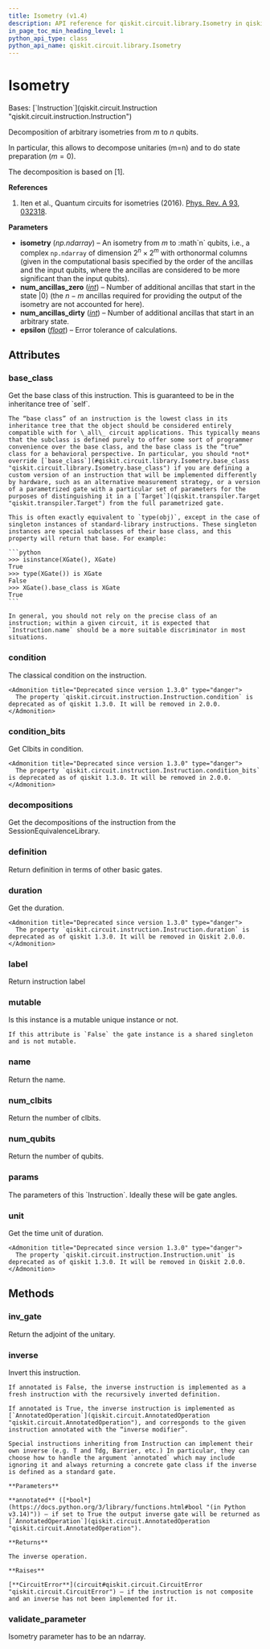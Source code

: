 ```yaml
---
title: Isometry (v1.4)
description: API reference for qiskit.circuit.library.Isometry in qiskit v1.4
in_page_toc_min_heading_level: 1
python_api_type: class
python_api_name: qiskit.circuit.library.Isometry
---
```


# Isometry

<Class id="qiskit.circuit.library.Isometry" isDedicatedPage={true} github="https://github.com/Qiskit/qiskit/tree/stable/1.4/qiskit/circuit/library/generalized_gates/isometry.py#L41-L343" signature="qiskit.circuit.library.Isometry(isometry, num_ancillas_zero, num_ancillas_dirty, epsilon=1e-10)" modifiers="class">
  Bases: [`Instruction`](qiskit.circuit.Instruction "qiskit.circuit.instruction.Instruction")

  Decomposition of arbitrary isometries from $m$ to $n$ qubits.

  In particular, this allows to decompose unitaries (m=n) and to do state preparation ($m=0$).

  The decomposition is based on \[1].

  **References**

  1.  Iten et al., Quantum circuits for isometries (2016). [Phys. Rev. A 93, 032318](https://journals.aps.org/pra/abstract/10.1103/PhysRevA.93.032318).

  **Parameters**

  *   **isometry** (*np.ndarray*) – An isometry from $m$ to :math\`n\` qubits, i.e., a complex `np.ndarray` of dimension $2^n \times 2^m$ with orthonormal columns (given in the computational basis specified by the order of the ancillas and the input qubits, where the ancillas are considered to be more significant than the input qubits).
  *   **num\_ancillas\_zero** ([*int*](https://docs.python.org/3/library/functions.html#int "(in Python v3.14)")) – Number of additional ancillas that start in the state $|0\rangle$ (the $n-m$ ancillas required for providing the output of the isometry are not accounted for here).
  *   **num\_ancillas\_dirty** ([*int*](https://docs.python.org/3/library/functions.html#int "(in Python v3.14)")) – Number of additional ancillas that start in an arbitrary state.
  *   **epsilon** ([*float*](https://docs.python.org/3/library/functions.html#float "(in Python v3.14)")) – Error tolerance of calculations.

  ## Attributes

  ### base\_class

  <Attribute id="qiskit.circuit.library.Isometry.base_class">
    Get the base class of this instruction. This is guaranteed to be in the inheritance tree of `self`.

    The “base class” of an instruction is the lowest class in its inheritance tree that the object should be considered entirely compatible with for \_all\_ circuit applications. This typically means that the subclass is defined purely to offer some sort of programmer convenience over the base class, and the base class is the “true” class for a behavioral perspective. In particular, you should *not* override [`base_class`](#qiskit.circuit.library.Isometry.base_class "qiskit.circuit.library.Isometry.base_class") if you are defining a custom version of an instruction that will be implemented differently by hardware, such as an alternative measurement strategy, or a version of a parametrized gate with a particular set of parameters for the purposes of distinguishing it in a [`Target`](qiskit.transpiler.Target "qiskit.transpiler.Target") from the full parametrized gate.

    This is often exactly equivalent to `type(obj)`, except in the case of singleton instances of standard-library instructions. These singleton instances are special subclasses of their base class, and this property will return that base. For example:

    ```python
    >>> isinstance(XGate(), XGate)
    True
    >>> type(XGate()) is XGate
    False
    >>> XGate().base_class is XGate
    True
    ```

    In general, you should not rely on the precise class of an instruction; within a given circuit, it is expected that `Instruction.name` should be a more suitable discriminator in most situations.
  </Attribute>

  ### condition

  <Attribute id="qiskit.circuit.library.Isometry.condition">
    The classical condition on the instruction.

    <Admonition title="Deprecated since version 1.3.0" type="danger">
      The property `qiskit.circuit.instruction.Instruction.condition` is deprecated as of qiskit 1.3.0. It will be removed in 2.0.0.
    </Admonition>
  </Attribute>

  ### condition\_bits

  <Attribute id="qiskit.circuit.library.Isometry.condition_bits">
    Get Clbits in condition.

    <Admonition title="Deprecated since version 1.3.0" type="danger">
      The property `qiskit.circuit.instruction.Instruction.condition_bits` is deprecated as of qiskit 1.3.0. It will be removed in 2.0.0.
    </Admonition>
  </Attribute>

  ### decompositions

  <Attribute id="qiskit.circuit.library.Isometry.decompositions">
    Get the decompositions of the instruction from the SessionEquivalenceLibrary.
  </Attribute>

  ### definition

  <Attribute id="qiskit.circuit.library.Isometry.definition">
    Return definition in terms of other basic gates.
  </Attribute>

  ### duration

  <Attribute id="qiskit.circuit.library.Isometry.duration">
    Get the duration.

    <Admonition title="Deprecated since version 1.3.0" type="danger">
      The property `qiskit.circuit.instruction.Instruction.duration` is deprecated as of qiskit 1.3.0. It will be removed in Qiskit 2.0.0.
    </Admonition>
  </Attribute>

  ### label

  <Attribute id="qiskit.circuit.library.Isometry.label">
    Return instruction label
  </Attribute>

  ### mutable

  <Attribute id="qiskit.circuit.library.Isometry.mutable">
    Is this instance is a mutable unique instance or not.

    If this attribute is `False` the gate instance is a shared singleton and is not mutable.
  </Attribute>

  ### name

  <Attribute id="qiskit.circuit.library.Isometry.name">
    Return the name.
  </Attribute>

  ### num\_clbits

  <Attribute id="qiskit.circuit.library.Isometry.num_clbits">
    Return the number of clbits.
  </Attribute>

  ### num\_qubits

  <Attribute id="qiskit.circuit.library.Isometry.num_qubits">
    Return the number of qubits.
  </Attribute>

  ### params

  <Attribute id="qiskit.circuit.library.Isometry.params">
    The parameters of this `Instruction`. Ideally these will be gate angles.
  </Attribute>

  ### unit

  <Attribute id="qiskit.circuit.library.Isometry.unit">
    Get the time unit of duration.

    <Admonition title="Deprecated since version 1.3.0" type="danger">
      The property `qiskit.circuit.instruction.Instruction.unit` is deprecated as of qiskit 1.3.0. It will be removed in Qiskit 2.0.0.
    </Admonition>
  </Attribute>

  ## Methods

  ### inv\_gate

  <Function id="qiskit.circuit.library.Isometry.inv_gate" github="https://github.com/Qiskit/qiskit/tree/stable/1.4/qiskit/circuit/library/generalized_gates/isometry.py#L335-L343" signature="inv_gate()">
    Return the adjoint of the unitary.
  </Function>

  ### inverse

  <Function id="qiskit.circuit.library.Isometry.inverse" github="https://github.com/Qiskit/qiskit/tree/stable/1.4/qiskit/circuit/library/generalized_gates/isometry.py#L131-L135" signature="inverse(annotated=False)">
    Invert this instruction.

    If annotated is False, the inverse instruction is implemented as a fresh instruction with the recursively inverted definition.

    If annotated is True, the inverse instruction is implemented as [`AnnotatedOperation`](qiskit.circuit.AnnotatedOperation "qiskit.circuit.AnnotatedOperation"), and corresponds to the given instruction annotated with the “inverse modifier”.

    Special instructions inheriting from Instruction can implement their own inverse (e.g. T and Tdg, Barrier, etc.) In particular, they can choose how to handle the argument `annotated` which may include ignoring it and always returning a concrete gate class if the inverse is defined as a standard gate.

    **Parameters**

    **annotated** ([*bool*](https://docs.python.org/3/library/functions.html#bool "(in Python v3.14)")) – if set to True the output inverse gate will be returned as [`AnnotatedOperation`](qiskit.circuit.AnnotatedOperation "qiskit.circuit.AnnotatedOperation").

    **Returns**

    The inverse operation.

    **Raises**

    [**CircuitError**](circuit#qiskit.circuit.CircuitError "qiskit.circuit.CircuitError") – if the instruction is not composite and an inverse has not been implemented for it.
  </Function>

  ### validate\_parameter

  <Function id="qiskit.circuit.library.Isometry.validate_parameter" github="https://github.com/Qiskit/qiskit/tree/stable/1.4/qiskit/circuit/library/generalized_gates/isometry.py#L326-L333" signature="validate_parameter(parameter)">
    Isometry parameter has to be an ndarray.
  </Function>
</Class>

